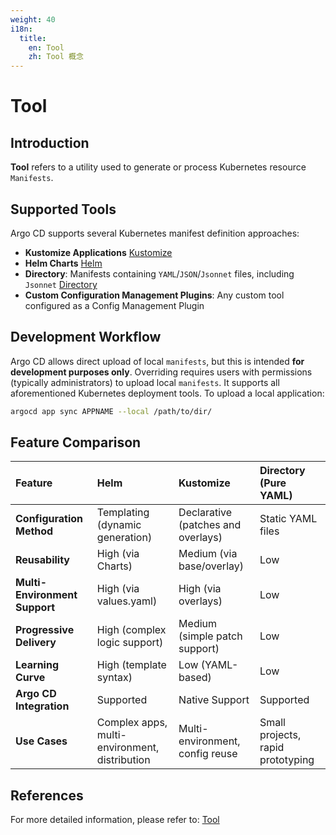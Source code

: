 ```yaml
---
weight: 40
i18n:
  title:
    en: Tool
    zh: Tool 概念
---
```


# Tool

## Introduction

**Tool** refers to a utility used to generate or process Kubernetes resource `Manifests`.

## Supported Tools

Argo CD supports several Kubernetes manifest definition approaches:

- **Kustomize Applications** [Kustomize](./concept_argocd_tool_kustomize.mdx)
- **Helm Charts** [Helm](./concept_argocd_tool_helm.mdx)
- **Directory**: Manifests containing `YAML`/`JSON`/`Jsonnet` files, including `Jsonnet` [Directory](./concept_argocd_tool_directory.mdx)
- **Custom Configuration Management Plugins**: Any custom tool configured as a Config Management Plugin

## Development Workflow
Argo CD allows direct upload of local `manifests`, but this is intended **for development purposes only**. Overriding requires users with permissions (typically administrators) to upload local `manifests`. It supports all aforementioned Kubernetes deployment tools. To upload a local application:

```bash
argocd app sync APPNAME --local /path/to/dir/
```

## Feature Comparison

| **Feature**      | **Helm**         | **Kustomize**      | **Directory (Pure YAML)** |
| :--------------- | :--------------- |:------------------ | :------------------------ |
| **Configuration Method**|Templating (dynamic generation)| Declarative (patches and overlays) |Static YAML files|
| **Reusability**| High (via Charts) | Medium (via base/overlay) | Low |
| **Multi-Environment Support**| High (via values.yaml) |High (via overlays)| Low |
| **Progressive Delivery**| High (complex logic support) | Medium (simple patch support) | Low |
| **Learning Curve**| High (template syntax) | Low (YAML-based) | Low |
| **Argo CD Integration** | Supported | Native Support  | Supported |
| **Use Cases**| Complex apps, multi-environment, distribution |  Multi-environment, config reuse | Small projects, rapid prototyping |

## References

For more detailed information, please refer to: [Tool](https://argo-cd.readthedocs.io/en/stable/user-guide/tool/)

